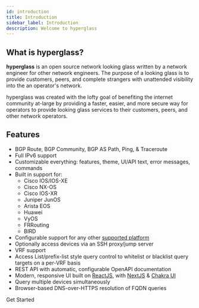 ```yaml
---
id: introduction
title: Introduction
sidebar_label: Introduction
description: Welcome to hyperglass
---
```



## What is hyperglass?

**hyperglass** is an open source network looking glass written by a network engineer for other network engineers. The purpose of a looking glass is to provide customers, peers, and complete strangers with unattended visibility into the an operator's network.

hyperglass was created with the lofty goal of benefiting the internet community at-large by providing a faster, easier, and more secure way for operators to provide looking glass services to their customers, peers, and other network operators.

## Features

- BGP Route, BGP Community, BGP AS Path, Ping, & Traceroute
- Full IPv6 support
- Customizable everything: features, theme, UI/API text, error messages, commands
- Built in support for:
  - Cisco IOS/IOS-XE
  - Cisco NX-OS
  - Cisco IOS-XR
  - Juniper JunOS
  - Arista EOS
  - Huawei
  - VyOS
  - FRRouting
  - BIRD
- Configurable support for any other [supported platform](platforms.mdx)
- Optionally access devices via an SSH proxy/jump server
- VRF support
- Access List/prefix-list style query control to whitelist or blacklist query targets on a per-VRF basis
- REST API with automatic, configurable OpenAPI documentation
- Modern, responsive UI built on [ReactJS](https://reactjs.org/), with [NextJS](https://nextjs.org/) & [Chakra UI](https://chakra-ui.com/)
- Query multiple devices simultaneously
- Browser-based DNS-over-HTTPS resolution of FQDN queries

<Link
  className={classnames(
    "button button--outline button--secondary button--lg",
    styles.getStarted
  )}
  to={useBaseUrl("docs/getting-started")}
>
  Get Started
</Link>
